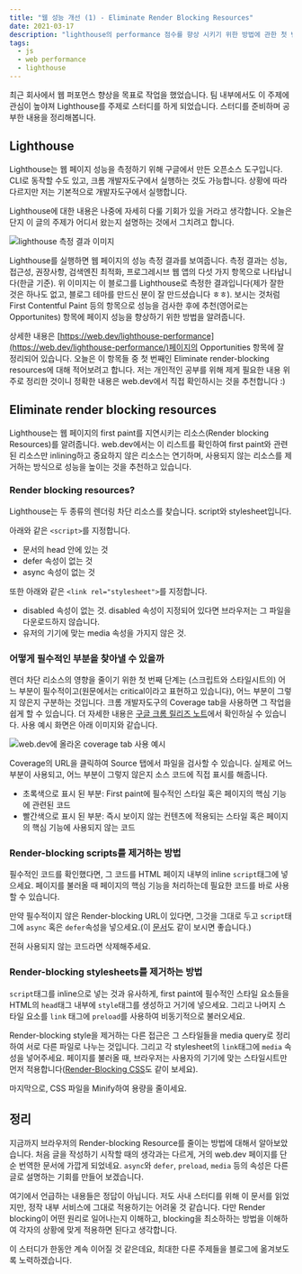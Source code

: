 ```yaml
---
title: "웹 성능 개선 (1) - Eliminate Render Blocking Resources"
date: 2021-03-17
description: "lighthouse의 performance 점수를 향상 시키기 위한 방법에 관한 첫 번째 글"
tags:
  - js
  - web performance
  - lighthouse
---
```


최근 회사에서 웹 퍼포먼스 향상을 목표로 작업을 했었습니다. 팀 내부에서도 이 주제에 관심이 높야져 Lighthouse를 주제로 스터디를 하게 되었습니다. 스터디를 준비하며 공부한 내용을 정리해봅니다.

## Lighthouse
Lighthouse는 웹 페이지 성능을 측정하기 위해 구글에서 만든 오픈소스 도구입니다. CLI로 동작할 수도 있고, 크롬 개발자도구에서 실행하는 것도 가능합니다. 상황에 따라 다르지만 저는 기본적으로 개발자도구에서 실행합니다.

Lighthouse에 대한 내용은 나중에 자세히 다룰 기회가 있을 거라고 생각합니다. 오늘은 단지 이 글의 주제가 어디서 왔는지 설명하는 것에서 그치려고 합니다.

![lighthouse 측정 결과 이미지](./lighthouse_result.png)

Lighthouse를 실행하면 웹 페이지의 성능 측정 결과를 보여줍니다. 측정 결과는 성능, 접근성, 권장사항, 검색엔진 최적화, 프로그레시브 웹 앱의 다섯 가지 항목으로 나타납니다(한글 기준). 위 이미지는 이 블로그를 Lighthouse로 측정한 결과입니다(제가 잘한 것은 하나도 없고, 블로그 테마를 만드신 분이 잘 만드셨습니다 ㅎㅎ). 보시는 것처럼 First Contentful Paint 등의 항목으로 성능을 검사한 후에 추천(영어로는 Opportunites) 항목에 페이지 성능을 향상하기 위한 방법을 알려줍니다.

상세한 내용은 [https://web.dev/lighthouse-performance](https://web.dev/lighthouse-performance/)페이지의 Opportunities 항목에 잘 정리되어 있습니다. 오늘은 이 항목들 중 첫 번째인 Eliminate render-blocking resources에 대해 적어보려고 합니다. 저는 개인적인 공부를 위해 제게 필요한 내용 위주로 정리한 것이니 정확한 내용은 web.dev에서 직접 확인하시는 것을 추천합니다 :)

## Eliminate render blocking resources
Lighthouse는 웹 페이지의 first paint를 지연시키는 리소스(Render blocking Resources)를 알려줍니다. web.dev에서는 이 리스트를 확인하여 first paint와 관련된 리소스만 inlining하고 중요하지 않은 리소스는 연기하며, 사용되지 않는 리소스를 제거하는 방식으로 성능을 높이는 것을 추천하고 있습니다.

### Render blocking resources?
Lighthouse는 두 종류의 렌더링 차단 리소스를 찾습니다. script와 stylesheet입니다.

아래와 같은 `<script>`를 지정합니다.
- 문서의 head 안에 있는 것
- defer 속성이 없는 것
- async 속성이 없는 것

또한 아래와 같은 `<link rel="stylesheet">`를 지정합니다.
- disabled 속성이 없는 것. disabled 속성이 지정되어 있다면 브라우저는 그 파일을 다운로드하지 않습니다.
- 유저의 기기에 맞는 media 속성을 가지지 않은 것.


### 어떻게 필수적인 부분을 찾아낼 수 있을까
렌더 차단 리소스의 영향을 줄이기 위한 첫 번째 단계는 (스크립트와 스타일시트의) 어느 부분이 필수적이고(원문에서는 critical이라고 표현하고 있습니다), 어느 부분이 그렇지 않은지 구분하는 것입니다. 크롬 개발자도구의 Coverage tab을 사용하면 그 작업을 쉽게 할 수 있습니다. 더 자세한 내용은 [구글 크롬 릴리즈 노트](https://developers.google.com/web/updates/2017/04/devtools-release-notes#coverage)에서 확인하실 수 있습니다. 사용 예시 화면은 아래 이미지와 같습니다.

![web.dev에 올라온 coverage tab 사용 예시](./coverage_tab_no_bg.png)

Coverage의 URL을 클릭하여 Source 탭에서 파일을 검사할 수 있습니다. 실제로 어느 부분이 사용되고, 어느 부분이 그렇지 않은지 소스 코드에 직접 표시를 해줍니다.

- 초록색으로 표시 된 부분: First paint에 필수적인 스타일 혹은 페이지의 핵심 기능에 관련된 코드
- 빨간색으로 표시 된 부분: 즉시 보이지 않는 컨텐츠에 적용되는 스타일 혹은 페이지의 핵심 기능에 사용되지 않는 코드

### Render-blocking scripts를 제거하는 방법
필수적인 코드를 확인했다면, 그 코드를 HTML 페이지 내부의 inline `script`태그에 넣으세요. 페이지를 불러올 때 페이지의 핵심 기능을 처리하는데 필요한 코드를 바로 사용할 수 있습니다.

만약 필수적이지 않은 Render-blocking URL이 있다면, 그것을 그대로 두고 `script`태그에 `async` 혹은 `defer`속성을 넣으세요.(이 [문서](https://developers.google.com/web/fundamentals/performance/critical-rendering-path/adding-interactivity-with-javascript)도 같이 보시면 좋습니다.)

전혀 사용되지 않는 코드라면 삭제해주세요.


### Render-blocking stylesheets를 제거하는 방법
`script`태그를 inline으로 넣는 것과 유사하게, first paint에 필수적인 스타일 요소들을 HTML의 `head`태그 내부에 `style`태그를 생성하고 거기에 넣으세요. 그리고 나머지 스타일 요소를 `link` 태그에 `preload`를 사용하여 비동기적으로 불러오세요.

Render-blocking style을 제거하는 다른 접근은 그 스타일들을 media query로 정리하여 서로 다른 파일로 나누는 것입니다. 그리고 각 stylesheet의 `link`태그에 `media` 속성을 넣어주세요. 페이지를 불러올 때, 브라우저는 사용자의 기기에 맞는 스타일시트만 먼저 적용합니다([Render-Blocking CSS](https://developers.google.com/web/fundamentals/performance/critical-rendering-path/render-blocking-css)도 같이 보세요).

마지막으로, CSS 파일을 Minify하여 용량을 줄이세요.

## 정리
지금까지 브라우저의 Render-blocking Resource를 줄이는 방법에 대해서 알아보았습니다. 처음 글을 작성하기 시작할 때의 생각과는 다르게, 거의 web.dev 페이지를 단순 번역한 문서에 가깝게 되었네요. `async`와 `defer`, `preload`, `media` 등의 속성은 다른 글로 설명하는 기회를 만들어 보겠습니다.

여기에서 언급하는 내용들은 정답이 아닙니다. 저도 사내 스터디를 위해 이 문서를 읽었지만, 정작 내부 서비스에 그대로 적용하기는 어려울 것 같습니다. 다만 Render blocking이 어떤 원리로 일어나는지 이해하고, blocking을 최소하하는 방법을 이해하여 각자의 상황에 맞게 적용하면 된다고 생각합니다.

이 스터디가 한동안 계속 이어질 것 같은데요, 최대한 다룬 주제들을 블로그에 옮겨보도록 노력하겠습니다.